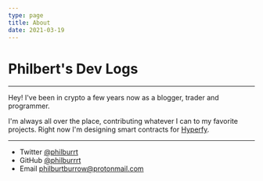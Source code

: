 ```yaml
---
type: page
title: About
date: 2021-03-19
---
```


# Philbert's Dev Logs

---

Hey! I've been in crypto a few years now as a blogger, trader and programmer.

I'm always all over the place, contributing whatever I can to my favorite projects. Right now I'm designing smart contracts for [Hyperfy](https://hyperfy.io/).

---
- Twitter [@philburrt](https://twitter.com/philburrt)
- GitHub [@philburrrt](https://github.com/philburrrt)
- Email philburtburrow@protonmail.com
